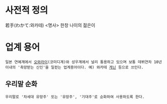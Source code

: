 = 사전적 정의 =
若手(わかて:와카테) <명사> 한창 나이의 젊은이

= 업계 용어 =
 일본 연예계에서 [[오와라이]](코미디계)와 성우계에서 널리 통용하고 있으며 보통 데뷔연차 10년이내의 '촉망받는 신인'을 일컫는 업계용어이다. 예) 와카테 [[게닌]] 등으로 쓰인다. 

== 우리말 순화 ==
 우리말로 '차세대 유망주' 또는 '유망주', '기대주'로 순화하여 사용하도록 한다.
